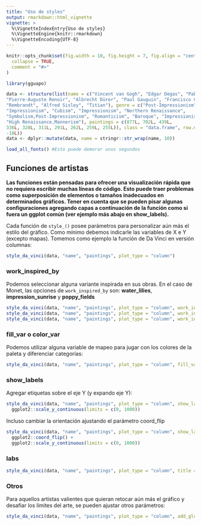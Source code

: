```yaml
---
title: "Uso de styles"
output: rmarkdown::html_vignette
vignette: >
  %\VignetteIndexEntry{Uso de styles}
  %\VignetteEngine{knitr::rmarkdown}
  %\VignetteEncoding{UTF-8}
---
```


```r
knitr::opts_chunk$set(fig.width = 10, fig.height = 7, fig.align = "center",
  collapse = TRUE,
  comment = "#>"
)
```

```r
library(gguapo)
```

```r
data <- structure(list(name = c("Vincent van Gogh", "Edgar Degas", "Pablo Picasso", 
"Pierre-Auguste Renoir", "Albrecht Dürer", "Paul Gauguin", "Francisco Goya", 
"Rembrandt", "Alfred Sisley", "Titian"), genre = c("Post-Impressionism", 
"Impressionism", "Cubism", "Impressionism", "Northern Renaissance", 
"Symbolism,Post-Impressionism", "Romanticism", "Baroque", "Impressionism", 
"High Renaissance,Mannerism"), paintings = c(877L, 702L, 439L, 
336L, 328L, 311L, 291L, 262L, 259L, 255L)), class = "data.frame", row.names = c(NA, 
-10L))
data <- dplyr::mutate(data, name = stringr::str_wrap(name, 10))

load_all_fonts() #Esto puede demorar unos segundos
```

## Funciones de artistas

**Las funciones están pensadas para ofrecer una visualización rápida que no requiera escribir muchas líneas de código. Esto puede traer problemas como superposición de elementos o tamaños inadecuados en determinados gráficos. Tener en cuenta que se pueden pisar algunas configuraciones agregando capas a continuación de la función como si fuera un ggplot común (ver ejemplo más abajo en show_labels).**

Cada función de `style_()` posee parámetros para personalizar aún más el estilo del gráfico. Como mínimo debemos indicarle las variables de X e Y (excepto mapas). Tomemos como ejemplo la función de Da Vinci en versión columnas:

```r
style_da_vinci(data, "name", "paintings", plot_type = "column")
```

### work_inspired_by

Podemos seleccionar alguna variante inspirada en sus obras. En el caso de Monet, las opciones de `work_inspired_by` son: **water_lilies**, **impression_sunrise** y **poppy_fields**

```r

style_da_vinci(data, "name", "paintings", plot_type = "column", work_inspired_by = "mona_lisa")
style_da_vinci(data, "name", "paintings", plot_type = "column", work_inspired_by = "last_supper")
style_da_vinci(data, "name", "paintings", plot_type = "column", work_inspired_by = "vitruvian_man")

```

### fill_var o color_var

Podemos utilizar alguna variable de mapeo para jugar con los colores de la paleta y diferenciar categorías:

```r
style_da_vinci(data, "name", "paintings", plot_type = "column", fill_var = "genre")
```

### show_labels

Agregar etiquetas sobre el eje Y (y expando eje Y):

```r
style_da_vinci(data, "name", "paintings", plot_type = "column", show_labels = T) +
  ggplot2::scale_y_continuous(limits = c(0, 1000))
```

Incluso cambiar la orientación ajustando el parámetro coord_flip

```r
style_da_vinci(data, "name", "paintings", plot_type = "column", show_labels = T, coord_flip = T) +
  ggplot2::coord_flip() +
  ggplot2::scale_y_continuous(limits = c(0, 1000))
```

### labs

```r
style_da_vinci(data, "name", "paintings", plot_type = "column", title = "Título", subtitle = "Subtítulo", caption = "Leyenda")
```

### Otros

Para aquellos artistas valientes que quieran retocar aún más el gráfico y desafiar los límites del arte, se pueden ajustar otros parámetros:

```r
style_da_vinci(data, "name", "paintings", plot_type = "column", add_glow = T, add_grid_lines = T)
```

